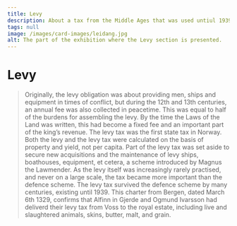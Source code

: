 ```yaml
---
title: Levy
description: About a tax from the Middle Ages that was used untiul 1939!
tags: null
image: /images/card-images/leidang.jpg
alt: The part of the exhibition where the Levy section is presented.
---
```



# Levy

<Blockquote
    quote='“Now, everyone is to pay their levy duty in equal measure.”'
    footer='Land defence section, chapter 6' />


<Container stil="initial side">
    Originally, the levy obligation was about providing men, ships and equipment in times of conflict, but during the 12th and 13th centuries, an annual fee was also collected in peacetime. 
    This was equal to half of the burdens for assembling the levy. 
    By the time the Laws of the Land was written, this had become a fixed fee and an important part of the king’s revenue. 
    The levy tax was the first state tax in Norway. 
    Both the levy and the levy tax were calculated on the basis of property and yield, not per capita. 
    Part of the levy tax was set aside to secure new acquisitions and the maintenance of levy ships, boathouses, equipment, et cetera, a scheme introduced by Magnus the Lawmender. 
    As the levy itself was increasingly rarely practised, and never on a large scale, the tax became more important than the defence scheme. 
    The levy tax survived the defence scheme by many centuries, existing until 1939.
</Container>

<Work id="ubb-diplom-0010" marcus="https://marcus.uib.no/instance/charter/ubb-diplom-0010.html">
This charter from Bergen, dated March 6th 1329, confirms that Alfinn in Gjerde and Ogmund Ivarsson had deliverd their levy tax from Voss to the royal estate, including live and slaughtered animals, skins, butter, malt, and grain.
</Work>
